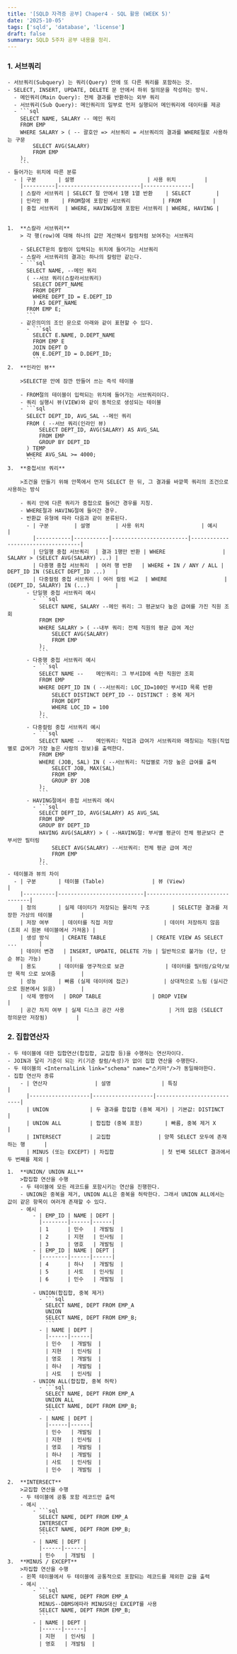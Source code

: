 ```yaml
---
title: '[SQLD 자격증 공부] Chaper4 - SQL 활용 (WEEK 5)'
date: '2025-10-05'
tags: ['sqld', 'database', 'license']
draft: false
summary: SQLD 5주차 공부 내용을 정리.
---
```



### 1. 서브쿼리

    - 서브쿼리(Subquery) 는 쿼리(Query) 안에 또 다른 쿼리를 포함하는 것.
    - SELECT, INSERT, UPDATE, DELETE 문 안에서 하위 질의문을 작성하는 방식.
      - 메인쿼리(Main Query): 전체 결과를 반환하는 외부 쿼리
      - 서브쿼리(Sub Query): 메인쿼리의 일부로 먼저 실행되어 메인쿼리에 데이터를 제공
      - ```sql
        SELECT NAME, SALARY -- 메인 쿼리
        FROM EMP
        WHERE SALARY > ( -- 괄호안 => 서브쿼리 = 서브쿼리의 결과를 WHERE절로 사용하는 구문
            SELECT AVG(SALARY)
            FROM EMP
        );
        ```
    - 들어가는 위치에 따른 분류
      - | 구분       | 설명                       | 사용 위치         |
        |----------|--------------------------|---------------|
        | 스칼라 서브쿼리 | SELECT 절 안에서 1행 1열 반환    | SELECT        |
        | 인라인 뷰    | FROM절에 포함된 서브쿼리          | FROM          |
        | 중첩 서브쿼리  | WHERE, HAVING절에 포함된 서브쿼리 | WHERE, HAVING |


    1.  **스칼라 서브쿼리**
        > 각 행(row)에 대해 하나의 값만 계산해서 칼럼처럼 보여주는 서브쿼리

        - SELECT문의 칼럼이 입력되는 위치에 들어가는 서브쿼리
        - 스칼라 서브쿼리의 결과는 하나의 칼럼만 같는다.
        - ```sql
          SELECT NAME, --메인 쿼리
          ( --서브 쿼리(스칼라서브쿼리)
            SELECT DEPT_NAME
            FROM DEPT
            WHERE DEPT_ID = E.DEPT_ID
            ) AS DEPT_NAME
          FROM EMP E;
          ```
        - 같은의미의 조인 문으로 아래와 같이 표현할 수 있다.
          - ```sql
            SELECT E.NAME, D.DEPT_NAME
            FROM EMP E
            JOIN DEPT D
            ON E.DEPT_ID = D.DEPT_ID;
            ```
    2.  **인라인 뷰**

        >SELECT문 안에 잠깐 만들어 쓰는 즉석 테이블

        - FROM절의 테이블이 입력되는 위치에 들어가는 서브쿼리이다.
        - 쿼리 실행시 뷰(VIEW)와 같이 동적으로 생성되는 테이블
        - ```sql
          SELECT DEPT_ID, AVG_SAL --메인 쿼리
          FROM ( --서브 쿼리(인라인 뷰)
              SELECT DEPT_ID, AVG(SALARY) AS AVG_SAL
              FROM EMP
              GROUP BY DEPT_ID
          ) TEMP
          WHERE AVG_SAL >= 4000;
          ```
    3.  **중첩서브 쿼리**

        >조건을 만들기 위해 안쪽에서 먼저 SELECT 한 뒤, 그 결과를 바깥쪽 쿼리의 조건으로 사용하는 방식

        - 쿼리 안에 다른 쿼리가 중첩으로 들어간 경우를 지칭.
        - WHERE절과 HAVING절에 들어간 경우.
        - 반환값 유형에 따라 다음과 같이 분류된다.
          - | 구분        | 설명        | 사용 위치                  | 예시                                |
            |-----------|-----------|------------------------|-----------------------------------|
            | 단일행 중첩 서브쿼리  | 결과 1행만 반환 | WHERE                  | SALARY > (SELECT AVG(SALARY) ...) |
            | 다중행 중첩 서브쿼리  | 여러 행 반환   | WHERE + IN / ANY / ALL | DEPT_ID IN (SELECT DEPT_ID ...)   |
            | 다중컬럼 중첩 서브쿼리 | 여러 컬럼 비교  | WHERE                  | (DEPT_ID, SALARY) IN (...)        |
          - 단일행 중첩 서브쿼리 예시
            - ```sql
              SELECT NAME, SALARY --메인 쿼리: 그 평균보다 높은 급여를 가진 직원 조회
              FROM EMP
              WHERE SALARY > ( --내부 쿼리: 전체 직원의 평균 급여 계산
                  SELECT AVG(SALARY)
                  FROM EMP
              );
              ```
          - 다중행 중첩 서브쿼리 예시
            - ```sql
              SELECT NAME --	메인쿼리: 그 부서ID에 속한 직원만 조회
              FROM EMP
              WHERE DEPT_ID IN ( --서브쿼리: LOC_ID=100인 부서ID 목록 반환
                  SELECT DISTINCT DEPT_ID -- DISTINCT : 중복 제거
                  FROM DEPT
                  WHERE LOC_ID = 100
              );
              ```
          - 다중컬럼 중첩 서브쿼리 예시
            - ```sql
              SELECT NAME --	메인쿼리: 직업과 급여가 서브쿼리와 매칭되는 직원(직업별로 급여가 가장 높은 사람의 정보)를 출력한다.
              FROM EMP
              WHERE (JOB, SAL) IN ( --서브쿼리: 직업별로 가장 높은 급여를 출력
                  SELECT JOB, MAX(SAL)
                  FROM EMP
                  GROUP BY JOB
              );
              ```
          - HAVING절에서 중첩 서브쿼리 예시
            - ```sql
              SELECT DEPT_ID, AVG(SALARY) AS AVG_SAL
              FROM EMP
              GROUP BY DEPT_ID
              HAVING AVG(SALARY) > ( --HAVING절: 부서별 평균이 전체 평균보다 큰 부서만 필터링
                  SELECT AVG(SALARY) --서브쿼리: 전체 평균 급여 계산
                  FROM EMP
              );
              ```
    - 테이블과 뷰의 차이
      - | 구분       | 테이블 (Table)               | 뷰 (View)                        |
        |----------|---------------------------|---------------------------------|
        | 정의       | 실제 데이터가 저장되는 물리적 구조       | SELECT문 결과를 저장한 가상의 테이블         |
        | 저장 여부    | 데이터를 직접 저장                | 데이터 저장하지 않음 (조회 시 원본 테이블에서 가져옴) |
        | 생성 방식    | CREATE TABLE              | CREATE VIEW AS SELECT ...       |
        | 데이터 변경   | INSERT, UPDATE, DELETE 가능 | 일반적으로 불가능 (단, 단순 뷰는 가능)         |
        | 용도       | 데이터를 영구적으로 보관             | 데이터를 필터링/요약/보안 목적 으로 보여줌        |
        | 성능       | 빠름 (실제 데이터에 접근)           | 상대적으로 느림 (실시간으로 원본에서 읽음)        |
        | 삭제 명령어   | DROP TABLE                | DROP VIEW                       |
        | 공간 차지 여부 | 실제 디스크 공간 사용              | 거의 없음 (SELECT 정의문만 저장됨)         |

### 2. 집합연산자

    - 두 테이블에 대한 집합연산(합집합, 교집합 등)을 수행하는 연산자이다.
    - JOIN과 달리 기준이 되는 키(기준 칼럼/속성)가 없이 집합 연산을 수행한다.
    - 두 테이블의 <InternalLink link="schema" name="스키마"/>가 동일해야한다.
    - 집합 연산자 종류
        - | 연산자               | 설명                | 특징                        |
          |-------------------|-------------------|---------------------------|
          | UNION             | 두 결과를 합집합 (중복 제거) | 기본값: DISTINCT             |
          | UNION ALL         | 합집합 (중복 포함)       | 빠름, 중복 제거 X               |
          | INTERSECT         | 교집합               | 양쪽 SELECT 모두에 존재하는 행      |
          | MINUS (또는 EXCEPT) | 차집합               | 첫 번째 SELECT 결과에서 두 번째를 제외 |

    1.  **UNION/ UNION ALL**
        >합집합 연산을 수행
        - 두 테이블에 모든 레코드를 포함시키는 연산을 진행한다.
        - UNION은 중복을 제거, UNION ALL은 중복을 허락한다. 그래서 UNION ALL에서는 값이 같은 항목이 여러개 존재할 수 있다.
        - 예시
            - | EMP_ID | NAME | DEPT |
              |--------|------|------|
              | 1      | 민수   | 개발팀  |
              | 2      | 지현   | 인사팀  |
              | 3      | 영호   | 개발팀  |
            - | EMP_ID | NAME | DEPT |
              |--------|------|------|
              | 4      | 하나   | 개발팀  |
              | 5      | 사토   | 인사팀  |
              | 6      | 민수   | 개발팀  |

            - UNION(합집합, 중복 제거)
              - ```sql
                SELECT NAME, DEPT FROM EMP_A
                UNION
                SELECT NAME, DEPT FROM EMP_B;
                ```
              - | NAME | DEPT |
                |------|------|
                | 민수   | 개발팀  |
                | 지현   | 인사팀  |
                | 영호   | 개발팀  |
                | 하나   | 개발팀  |
                | 사토   | 인사팀  |
            - UNION ALL(합집합, 중복 허락)
              - ```sql
                SELECT NAME, DEPT FROM EMP_A
                UNION ALL
                SELECT NAME, DEPT FROM EMP_B;
                ```
              - | NAME | DEPT |
                |------|------|
                | 민수   | 개발팀  |
                | 지현   | 인사팀  |
                | 영호   | 개발팀  |
                | 하나   | 개발팀  |
                | 사토   | 인사팀  |
                | 민수   | 개발팀  |

    2.  **INTERSECT**
        >교집합 연산을 수행
        - 두 테이블에 공통 포함 레코드만 출력
        - 예시
            - ```sql
              SELECT NAME, DEPT FROM EMP_A
              INTERSECT
              SELECT NAME, DEPT FROM EMP_B;
              ```
            - | NAME | DEPT |
              |------|------|
              | 민수   | 개발팀  |
    3.  **MINUS / EXCEPT**
        >차집합 연산을 수행
        - 왼쪽 테이블에서 두 테이블에 공통적으로 포함되는 레코드를 제외한 값을 출력
        - 예시
            - ```sql
              SELECT NAME, DEPT FROM EMP_A
              MINUS--DBMS에따라 MINUS대신 EXCEPT를 사용
              SELECT NAME, DEPT FROM EMP_B;
              ```
            - | NAME | DEPT |
              |------|------|
              | 지현   | 인사팀  |
              | 영호   | 개발팀  |
